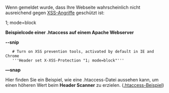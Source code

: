Wenn gemeldet wurde, dass Ihre Webseite wahrscheinlich nicht ausreichend gegen [[Cross-Site Scripting|XSS-Angriffe]] geschützt ist:

1; mode=block

'''Beispielcode einer .htaccess auf einem Apache Webserver'''

'''--snip'''<br /><pre>
   # Turn on XSS prevention tools, activated by default in IE and Chrome
   '''Header set X-XSS-Protection "1; mode=block"'''
</pre>
'''—snap'''

Hier finden Sie ein Beispiel, wie eine .htaccess-Datei aussehen kann, um einen höheren Wert beim '''Header Scanner''' zu erzielen.
([[Htaccess/DE|.htaccess-Beispiel]])
